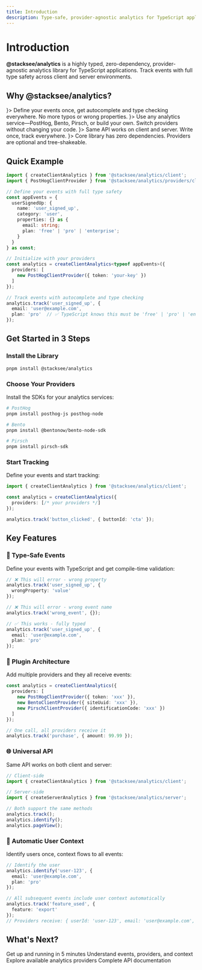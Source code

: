 ```yaml
---
title: Introduction
description: Type-safe, provider-agnostic analytics for TypeScript applications
---
```



# Introduction

**@stacksee/analytics** is a highly typed, zero-dependency, provider-agnostic analytics library for TypeScript applications. Track events with full type safety across client and server environments.

## Why @stacksee/analytics?

<Cards>
  <Card title="Fully Type-Safe" icon={<Type />}>
    Define your events once, get autocomplete and type checking everywhere. No more typos or wrong properties.
  </Card>
  <Card title="Provider Agnostic" icon={<Plug />}>
    Use any analytics service—PostHog, Bento, Pirsch, or build your own. Switch providers without changing your code.
  </Card>
  <Card title="Universal API" icon={<Code />}>
    Same API works on client and server. Write once, track everywhere.
  </Card>
  <Card title="Zero Dependencies" icon={<Package />}>
    Core library has zero dependencies. Providers are optional and tree-shakeable.
  </Card>
</Cards>

## Quick Example

```typescript
import { createClientAnalytics } from '@stacksee/analytics/client';
import { PostHogClientProvider } from '@stacksee/analytics/providers/client';

// Define your events with full type safety
const appEvents = {
  userSignedUp: {
    name: 'user_signed_up',
    category: 'user',
    properties: {} as {
      email: string;
      plan: 'free' | 'pro' | 'enterprise';
    }
  }
} as const;

// Initialize with your providers
const analytics = createClientAnalytics<typeof appEvents>({
  providers: [
    new PostHogClientProvider({ token: 'your-key' })
  ]
});

// Track events with autocomplete and type checking
analytics.track('user_signed_up', {
  email: 'user@example.com',
  plan: 'pro'  // ✅ TypeScript knows this must be 'free' | 'pro' | 'enterprise'
});
```

## Get Started in 3 Steps

<Steps>
<Step>

### Install the Library

```bash
pnpm install @stacksee/analytics
```

</Step>

<Step>

### Choose Your Providers

Install the SDKs for your analytics services:

```bash
# PostHog
pnpm install posthog-js posthog-node

# Bento
pnpm install @bentonow/bento-node-sdk

# Pirsch
pnpm install pirsch-sdk
```

</Step>

<Step>

### Start Tracking

Define your events and start tracking:

```typescript
import { createClientAnalytics } from '@stacksee/analytics/client';

const analytics = createClientAnalytics({
  providers: [/* your providers */]
});

analytics.track('button_clicked', { buttonId: 'cta' });
```

</Step>
</Steps>

## Key Features

### 🎯 Type-Safe Events

Define your events with TypeScript and get compile-time validation:

```typescript
// ❌ This will error - wrong property
analytics.track('user_signed_up', {
  wrongProperty: 'value'
});

// ❌ This will error - wrong event name
analytics.track('wrong_event', {});

// ✅ This works - fully typed
analytics.track('user_signed_up', {
  email: 'user@example.com',
  plan: 'pro'
});
```

### 🔌 Plugin Architecture

Add multiple providers and they all receive events:

```typescript
const analytics = createClientAnalytics({
  providers: [
    new PostHogClientProvider({ token: 'xxx' }),
    new BentoClientProvider({ siteUuid: 'xxx' }),
    new PirschClientProvider({ identificationCode: 'xxx' })
  ]
});

// One call, all providers receive it
analytics.track('purchase', { amount: 99.99 });
```

### 🌐 Universal API

Same API works on both client and server:

```typescript
// Client-side
import { createClientAnalytics } from '@stacksee/analytics/client';

// Server-side
import { createServerAnalytics } from '@stacksee/analytics/server';

// Both support the same methods
analytics.track();
analytics.identify();
analytics.pageView();
```

### 👤 Automatic User Context

Identify users once, context flows to all events:

```typescript
// Identify the user
analytics.identify('user-123', {
  email: 'user@example.com',
  plan: 'pro'
});

// All subsequent events include user context automatically
analytics.track('feature_used', {
  feature: 'export'
});
// Providers receive: { userId: 'user-123', email: 'user@example.com', traits: {...} }
```

## What's Next?

<Cards>
  <Card title="Quick Start" href="/docs/quick-start">
    Get up and running in 5 minutes
  </Card>
  <Card title="Core Concepts" href="/docs/core-concepts">
    Understand events, providers, and context
  </Card>
  <Card title="Providers" href="/docs/providers">
    Explore available analytics providers
  </Card>
  <Card title="API Reference" href="/docs/api">
    Complete API documentation
  </Card>
</Cards>
